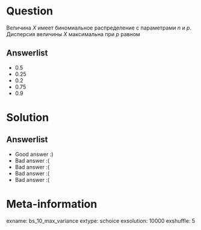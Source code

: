 Question
========

Величина $X$ имеет биномиальное распределение с параметрами $n$ и $p$. 
Дисперсия величины $X$ максимальна при $p$ равном


Answerlist
----------
*  $0.5$
*  $0.25$
*  $0.2$
*  $0.75$
*  $0.9$


Solution
========

Answerlist
----------
*  Good answer :)
*  Bad answer :(
*  Bad answer :(
*  Bad answer :(
*  Bad answer :(

Meta-information
================
exname: bs_10_max_variance
extype: schoice
exsolution: 10000
exshuffle: 5
